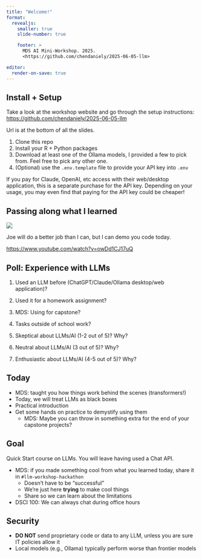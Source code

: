 ```yaml
---
title: "Welcome!"
format:
  revealjs:
    smaller: true
    slide-number: true

    footer: >
      MDS AI Mini-Workshop. 2025.
      <https://github.com/chendaniely/2025-06-05-llm>

editor:
  render-on-save: true
---
```


## Install + Setup

Take a look at the workshop website and go through the setup instructions:
<https://github.com/chendaniely/2025-06-05-llm>

Url is at the bottom of all the slides.

1. Clone this repo
2. Install your R + Python packages
3. Download at least one of the Ollama models, I provided a few to pick from.
   Feel free to pick any other one.
4. (Optional) use the `.env.template` file to provide your API key into `.env`

:::{.callout-note}
If you pay for Claude, OpenAI, etc access with their web/desktop application,
this is a separate purchase for the API key.
Depending on your usage, you may even find that paying for the API key could be cheaper!
:::

## Passing along what I learned {footer=false}

![](/img/youtube-joe-llm.png)

Joe will do a better job than I can, but I can demo you code today.

<https://www.youtube.com/watch?v=owDd1CJ17uQ>

## Poll: Experience with LLMs

:::{.incremental}

1. Used an LLM before (ChatGPT/Claude/Ollama desktop/web application)?
2. Used it for a homework assignment?
3. MDS: Using for capstone?
4. Tasks outside of school work?

5. Skeptical about LLMs/AI (1-2 out of 5)? Why?
6. Neutral about LLMs/AI (3 out of 5)? Why?
7. Enthusiastic about LLMs/AI (4-5 out of 5)? Why?

:::

## Today

- MDS: taught you how things work behind the scenes (transformers!)
- Today, we will treat LLMs as black boxes
- Practical introduction
- Get some hands on practice to demystify using them
  - MDS: Maybe you can throw in something extra for the end of your capstone projects?

## Goal

Quick Start course on LLMs. You will leave having used a Chat API.

- MDS: if you made something cool from what you learned today, share it in `#llm-workshop-hackathon`
  - Doesn't have to be "successful"
  - We're just here **trying** to make cool things
  - Share so we can learn about the limitations

- DSCI 100: We can always chat during office hours

## Security

- **DO NOT** send proprietary code or data to any LLM, unless you are sure IT policies allow it
- Local models (e.g., Ollama) typically perform worse than frontier models
